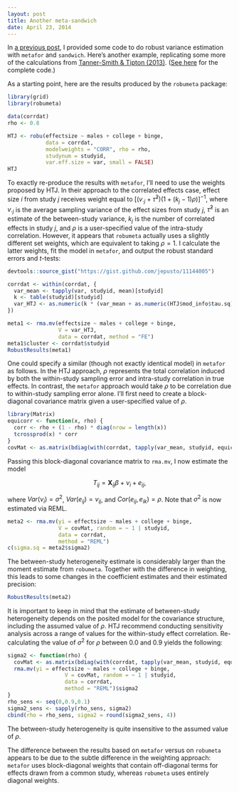```yaml
---
layout: post
title: Another meta-sandwich
date: April 23, 2014
---
```


In [a previous post]({{site.url}}/Robust-meta-analysis-1/), I provided some code to do robust variance estimation with `metafor` and `sandwich`. 
Here's another example, replicating some more of the calculations from [Tanner-Smith & Tipton (2013)](http://doi.org/10.1002/jrsm.1091). 
([See here](https://gist.github.com/jepusto/11147304) for the complete code.)

As a starting point, here are the results produced by the `robumeta` package:
```r
library(grid)
library(robumeta)

data(corrdat)
rho <- 0.8

HTJ <- robu(effectsize ~ males + college + binge,
            data = corrdat, 
            modelweights = "CORR", rho = rho,
            studynum = studyid,
            var.eff.size = var, small = FALSE)
HTJ
```

To exactly re-produce the results with `metafor`, I'll need to use the weights proposed by HTJ. In their approach to the correlated effects case, effect size $i$ from study $j$ receives weight equal to $\left[\left(v_{\cdot j} + \hat\tau^2\right)(1 + (k_j - 1) \rho)\right]^{-1}$, where $v_{\cdot j}$ is the average sampling variance of the effect sizes from study $j$, $\hat\tau^2$ is an estimate of the between-study variance, $k_j$ is the number of correlated effects in study $j$, and $\rho$ is a user-specified value of the intra-study correlation. However, it appears that `robumeta` actually uses a slightly different set weights, which are equivalent to taking $\rho = 1$. I calculate the latter weights, fit the model in `metafor`, and output the robust standard errors and $t$-tests:

```r
devtools::source_gist("https://gist.github.com/jepusto/11144005")

corrdat <- within(corrdat, {
  var_mean <- tapply(var, studyid, mean)[studyid]
  k <- table(studyid)[studyid]
  var_HTJ <- as.numeric(k * (var_mean + as.numeric(HTJ$mod_info$tau.sq)))
})

meta1 <- rma.mv(effectsize ~ males + college + binge, 
                V = var_HTJ, 
                data = corrdat, method = "FE")
meta1$cluster <- corrdat$studyid
RobustResults(meta1)
```

One could specify a similar (though not exactly identical model) in `metafor` as follows. In the HTJ approach, $\rho$ represents the total correlation induced by both the within-study sampling error and intra-study correlation in true effects. In contrast, the `metafor` approach would take $\rho$ to be correlation due to within-study sampling error alone. I'll first need to create a block-diagonal covariance matrix given a user-specified value of $\rho$. 
```r
library(Matrix)
equicorr <- function(x, rho) {
  corr <- rho + (1 - rho) * diag(nrow = length(x))
  tcrossprod(x) * corr 
} 
covMat <- as.matrix(bdiag(with(corrdat, tapply(var_mean, studyid, equicorr, rho = 0.8, simplify = FALSE))))
```

Passing this block-diagonal covariance matrix to `rma.mv`, I now estimate the model 

$$T_{ij} = \mathbf{X}_{ij} \beta + \nu_i + e_{ij},$$

where $Var(\nu_i) = \sigma^2$, $Var(e_{ij}) = v_{ij}$, and $Cor(e_{ij}, e_{ik}) = \rho$. Note that $\sigma^2$ is now estimated via REML.

```r
meta2 <- rma.mv(yi = effectsize ~ males + college + binge, 
                V = covMat, random = ~ 1 | studyid, 
                data = corrdat,
                method = "REML")
c(sigma.sq = meta2$sigma2)
```

The between-study heterogeneity estimate is considerably larger than the moment estimate from `robumeta`. Together with the difference in weighting, this leads to some changes in the coefficient estimates and their estimated precision:

```r
RobustResults(meta2)
```

It is important to keep in mind that the estimate of between-study heterogeneity depends on the posited model for the covariance structure, including the assumed value of $\rho$. HTJ recommend conducting sensitivity analysis across a range of values for the within-study effect correlation. Re-calculating the value of $\sigma^2$ for $\rho$ between 0.0 and 0.9 yields the following:

```r
sigma2 <- function(rho) {
  covMat <- as.matrix(bdiag(with(corrdat, tapply(var_mean, studyid, equicorr, rho = rho, simplify = FALSE))))
  rma.mv(yi = effectsize ~ males + college + binge, 
                  V = covMat, random = ~ 1 | studyid, 
                  data = corrdat,
                  method = "REML")$sigma2
}
rho_sens <- seq(0,0.9,0.1)
sigma2_sens <- sapply(rho_sens, sigma2)
cbind(rho = rho_sens, sigma2 = round(sigma2_sens, 4))
```

The between-study heterogeneity is quite insensitive to the assumed value of $\rho$. 

The difference between the results based on `metafor` versus on `robumeta` appears to be due to the subtle difference in the weighting approach: `metafor` uses block-diagonal weights that contain off-diagonal terms for effects drawn from a common study, whereas `robumeta` uses entirely diagonal weights.
